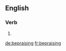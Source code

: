 ==English==

===Verb===
{{head|en|present participle}}

# {{present participle of|bepraise|lang=en|nocat=1}}

[[de:bepraising]]
[[fr:bepraising]]